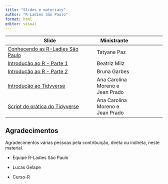 ```yaml
---
title: "Slides e materiais"
author: "R-Ladies São Paulo"
format: html
editor: visual
---
```


| Slide                                                                    | Ministrante                      |     |
|-----------------------------------------|------------------|-------------|
| [Conhecendo as R-Ladies São Paulo](slide-rladies.qmd){target="_blank"}   | Tatyane Paz                      |     |
| [Introdução ao R - Parte 1](slide-intro-r-parte-i.qmd){target="_blank"}  | Beatriz Milz                     |     |
| [Introdução ao R - Parte 2](slide-intro-r-parte-ii.qmd){target="_blank"} | Bruna Garbes                     |     |
| [Introdução ao Tidyverse](slide-intro-tidyverse.qmd){target="_blank"}    | Ana Carolina Moreno e Jean Prado |     |
| [Script de prática do Tidyverse](tidyverse-pratica.R){target="_blank"}   | Ana Carolina Moreno e Jean Prado |     |

## Agradecimentos

Agradecimentos várias pessoas pela contribuição, direta ou indireta, neste material.

-   Equipe R-Ladies São Paulo

-   Lucas Gelape

-   Curso-R
